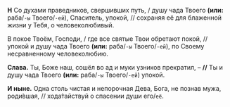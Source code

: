 **Н** Со духами праведников, свершивших путь, / душу чада Твоего **(или:** раба/`-ы` Твоего/`-ей`<R>)</R>, Спаситель, упокой, // сохраняя её для блаженной жизни у Тебя, о человеколюбивый.

В покое Твоём, Господи, / где все святые Твои обретают покой, // упокой и душу чада Твоего **(или:** раба/`-ы` Твоего/`-ей`<R>)</R>, по Своему несравненному человеколюбию.

**Слава.** Ты, Боже наш, сошёл во ад и муки узников прекратил, – **//** Ты и душу чада Твоего **(или:** раба/`-ы` Твоего/`-ей`<R>)</R> упокой.

**И ныне.** Одна столь чистая и непорочная Дева, Бога, не познав мужа, роди́вшая, // хода́тайствуй о спасении души его/`её`.
